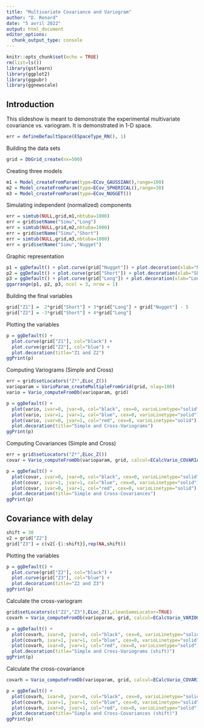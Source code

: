 ```yaml
---
title: "Multivariate Covariance and Variogram"
author: "D. Renard"
date: "5 avril 2022"
output: html_document
editor_options: 
  chunk_output_type: console
---
```


```r
knitr::opts_chunk$set(echo = TRUE)
rm(list=ls())
library(gstlearn)
library(ggplot2)
library(ggpubr)
library(ggnewscale)
```

## Introduction

This slideshow is meant to demonstrate the experimental multivariate covariance vs. variogram. It is demonstrated in 1-D space.

```r
err = defineDefaultSpace(ESpaceType_RN(), 1)
```


Building the data sets

```r
grid = DbGrid_create(nx=500)
```

Creating three models

```r
m1 = Model_createFromParam(type=ECov_GAUSSIAN(),range=100)
m2 = Model_createFromParam(type=ECov_SPHERICAL(),range=30)
m3 = Model_createFromParam(type=ECov_NUGGET())
```

Simulating independent (normalized) components

```r
err = simtub(NULL,grid,m1,nbtuba=1000)
err = grid$setName("Simu","Long")
err = simtub(NULL,grid,m2,nbtuba=1000)
err = grid$setName("Simu","Short")
err = simtub(NULL,grid,m3,nbtuba=1000)
err = grid$setName("Simu","Nugget")
```

Graphic representation

```r
p1 = ggDefault() + plot.curve(grid["Nugget"]) + plot.decoration(xlab="Nugget")
p2 = ggDefault() + plot.curve(grid["Short"]) + plot.decoration(xlab="Short Range")
p3 = ggDefault() + plot.curve(grid["Long"]) + plot.decoration(xlab="Long Range")
ggarrange(p1, p2, p3, ncol = 3, nrow = 1)
```

Building the final variables

```r
grid["Z1"] =  2*grid["Short"] + 3*grid["Long"] + grid["Nugget"] - 5
grid["Z2"] = -3*grid["Short"] + 4*grid["Long"]
```

Plotting the variables

```r
p = ggDefault() + 
  plot.curve(grid["Z1"], col="black") + 
  plot.curve(grid["Z2"], col="blue") + 
  plot.decoration(title="Z1 and Z2")
ggPrint(p)
```

Computing Variograms (Simple and Cross)

```r
err = grid$setLocators("Z*",ELoc_Z())
varioparam = VarioParam_createMultipleFromGrid(grid, nlag=100)
vario = Vario_computeFromDb(varioparam, grid)

p = ggDefault() + 
  plot(vario, ivar=0, jvar=0, col="black", cex=0, varioLinetype="solid") + 
  plot(vario, ivar=1, jvar=1, col="blue", cex=0, varioLinetype="solid") +
  plot(vario, ivar=0, jvar=1, col="red", cex=0, varioLinetype="solid") +
  plot.decoration(title="Simple and Cross-Variograms")
ggPrint(p)
```

Computing Covariances (Simple and Cross)

```r
err = grid$setLocators("Z*",ELoc_Z())
covar = Vario_computeFromDb(varioparam, grid, calcul=ECalcVario_COVARIANCE())

p = ggDefault() + 
  plot(covar, ivar=0, jvar=0, col="black", cex=0, varioLinetype="solid") + 
  plot(covar, ivar=1, jvar=1, col="blue", cex=0, varioLinetype="solid") +
  plot(covar, ivar=0, jvar=1, col="red", cex=0, varioLinetype="solid") +
  plot.decoration(title="Simple and Cross-Covariances")
ggPrint(p)
```

## Covariance with delay

```r
shift = 30
v2 = grid["Z2"]
grid["Z3"] = c(v2[-{1:shift}],rep(NA,shift))
```

Plotting the variables

```r
p = ggDefault() + 
  plot.curve(grid["Z2"], col="black") + 
  plot.curve(grid["Z3"], col="blue") + 
  plot.decoration(title="Z2 and Z3")
ggPrint(p)
```

Calculate the cross-variogram

```r
grid$setLocators(c("Z2","Z3"),ELoc_Z(),cleanSameLocator=TRUE)
covarh = Vario_computeFromDb(varioparam, grid, calcul=ECalcVario_VARIOGRAM())

p = ggDefault() + 
  plot(covarh, ivar=0, jvar=0, col="black", cex=0, varioLinetype="solid") + 
  plot(covarh, ivar=1, jvar=1, col="blue", cex=0, varioLinetype="solid") +
  plot(covarh, ivar=0, jvar=1, col="red", cex=0, varioLinetype="solid") +
  plot.decoration(title="Simple and Cross-Variograms (shift)")
ggPrint(p)
```

Calculate the cross-covariance

```r
covarh = Vario_computeFromDb(varioparam, grid, calcul=ECalcVario_COVARIANCE())

p = ggDefault() + 
  plot(covarh, ivar=0, jvar=0, col="black", cex=0, varioLinetype="solid") + 
  plot(covarh, ivar=1, jvar=1, col="blue", cex=0, varioLinetype="solid") +
  plot(covarh, ivar=0, jvar=1, col="red", cex=0, varioLinetype="solid") +
  plot.decoration(title="Simple and Cross-Covariances (shift)")
ggPrint(p)
```
